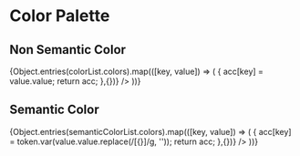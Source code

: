 
<Meta title="Colors" />

<h1>Color Palette</h1>

<h2>Non Semantic Color</h2>
<ColorPalette>
    {Object.entries(colorList.colors).map(([key, value]) => (
        <ColorItem
            key={key}
            title={key}
            subtitle={key}
            colors={Object.entries(value).reduce((acc,[key, value]) => {
                acc[key] = value.value;
                return acc;
            },{})}
        />
    ))}
</ColorPalette>

<h2>Semantic Color</h2>
<ColorPalette>
    {Object.entries(semanticColorList.colors).map(([key, value]) => (
        <ColorItem
            key={key}
            title={key}
            subtitle={key}
            colors={Object.entries(value).reduce((acc,[key, value]) => {
                acc[key] = token.var(value.value.replace(/[{}]/g, ''));
                return acc;
            },{})}
        />
    ))}
</ColorPalette>
